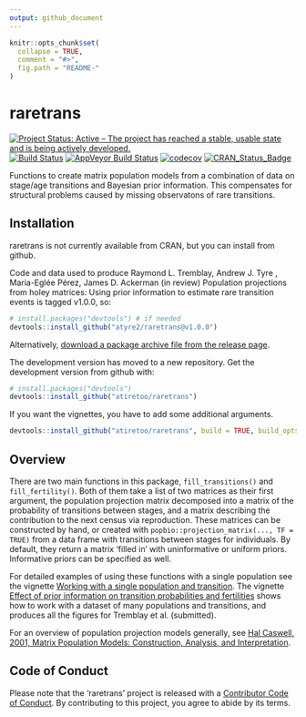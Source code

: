 ```yaml
---
output: github_document
---
```


<!-- README.md is generated from README.Rmd. Please edit that file -->

```r
knitr::opts_chunk$set(
  collapse = TRUE,
  comment = "#>",
  fig.path = "README-"
)
```

# raretrans

[![Project Status: Active – The project has reached a stable, usable state and is being actively developed.](https://www.repostatus.org/badges/latest/active.svg)](https://www.repostatus.org/#active)
[![Build Status](https://travis-ci.com/atyre2/raretrans.svg?token=fZ6v1nEUhWRrRW3uj9TH&branch=master)](https://travis-ci.com/atyre2/raretrans)
[![AppVeyor Build Status](https://ci.appveyor.com/api/projects/status/github/atyre2/raretrans?branch=master&svg=true)](https://ci.appveyor.com/project/atyre2/raretrans)
[![codecov](https://codecov.io/gh/atyre2/raretrans/branch/master/graph/badge.svg?token=NWFl8m4owW)](https://codecov.io/gh/atyre2/raretrans)
[![CRAN_Status_Badge](http://www.r-pkg.org/badges/version/raretrans)](https://cran.r-project.org/package=raretrans)

Functions to create matrix population models from a combination
    of data on stage/age transitions and Bayesian prior information. This 
    compensates for structural problems caused by missing observatons of rare
    transitions. 

## Installation

raretrans is not currently available from CRAN, but you can install from github.

Code and data used to produce Raymond L. Tremblay, Andrew J. Tyre , Maria-Eglée Pérez, James D. Ackerman (in review) Population projections from holey matrices: Using prior information to estimate rare transition events is tagged v1.0.0, so:

```r
# install.packages("devtools") # if needed
devtools::install_github("atyre2/raretrans@v1.0.0")
```

Alternatively, [download a package archive file from the release page](https://github.com/atyre2/raretrans/releases). 

The development version has moved to a new repository. Get the development version from github with:

```r
# install.packages("devtools")
devtools::install_github("atiretoo/raretrans")
```
If you want the vignettes, you have to add some additional arguments.

```r
devtools::install_github("atiretoo/raretrans", build = TRUE, build_opts = c("--no-resave-data", "--no-manual"))
```

## Overview

There are two main functions in this package, `fill_transitions()` and `fill_fertility()`.
Both of them take a list of two matrices as their first argument, the population 
projection matrix decomposed into a matrix of the probability of transitions
between stages, and a matrix describing the contribution to the next census via
reproduction. These matrices can be constructed by hand, or created with 
`popbio::projection_matrix(..., TF = TRUE)` from a data frame with transitions
between stages for individuals. By default, they return a matrix 'filled in' with 
uninformative or uniform priors. Informative priors can be specified as well.

For detailed examples of using these functions with a single population see the
vignette [Working with a single population and transition](https://atyre2.github.io/raretrans/articles/onepopperiod.html).
The vignette [Effect of prior information on transition probabilities and fertilities](https://atyre2.github.io/raretrans/articles/transition_priors.html) 
shows how to work with a dataset of many populations and transitions, and 
produces all the figures for Tremblay et al. (submitted). 

For an overview of population projection models generally, see 
[Hal Caswell, 2001, Matrix Population Models: Construction, Analysis, and Interpretation](https://books.google.com/books/about/Matrix_Population_Models.html?id=CPsTAQAAIAAJ).


## Code of Conduct

Please note that the 'raretrans' project is released with a
[Contributor Code of Conduct](CODE_OF_CONDUCT.md).
By contributing to this project, you agree to abide by its terms.
